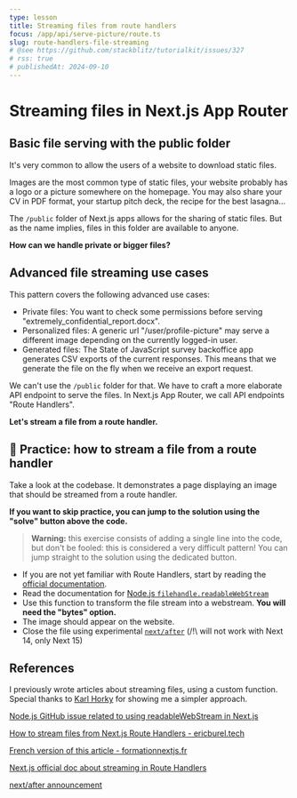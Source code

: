 ```yaml
---
type: lesson
title: Streaming files from route handlers
focus: /app/api/serve-picture/route.ts
slug: route-handlers-file-streaming
# @see https://github.com/stackblitz/tutorialkit/issues/327
# rss: true
# publishedAt: 2024-09-10
---
```


<link rel="alternate" href="https://astropatterns.dev/p/gems/server-endpoints-file-streaming" />

# Streaming files in Next.js App Router

## Basic file serving with the public folder

It's very common to allow the users of a website to download static files.

Images are the most common type of static files, your website probably has a logo or a picture somewhere on the homepage. You may also share your CV in PDF format, your startup pitch deck, the recipe for the best lasagna...

The `/public` folder of Next.js apps allows for the sharing of static files. 
But as the name implies, files in this folder are available to anyone.

**How can we handle private or bigger files?**

## Advanced file streaming use cases

This pattern covers the following advanced use cases:

- Private files: You want to check some permissions before serving "extremely_confidential_report.docx".
- Personalized files: A generic url "/user/profile-picture" may serve a different image depending on the currently logged-in user.
- Generated files: The State of JavaScript survey backoffice app generates CSV exports of the current responses. This means that we generate the file on the fly when we receive an export request.

We can't use the `/public` folder for that. We have to craft a more elaborate API endpoint to serve the files.
In Next.js App Router, we call API endpoints "Route Handlers". 

**Let's stream a file from a route handler.**

## 🔨 Practice: how to stream a file from a route handler

Take a look at the codebase. It demonstrates a page displaying an image that should be streamed from a route handler.

**If you want to skip practice, you can jump to the solution using the "solve" button above the code.**

> **Warning:** this exercise consists of adding a single line into the code, but don't be fooled: this is considered a very difficult pattern!
> You can jump straight to the solution using the dedicated button.

- If you are not yet familiar with Route Handlers, start by reading the [official documentation](https://nextjs.org/docs/app/building-your-application/routing/route-handlers).
- Read the documentation for [Node.js `filehandle.readableWebStream`](https://nodejs.org/docs/v20.16.0/api/fs.html#filehandlereadablewebstreamoptions)
- Use this function to transform the file stream into a webstream. **You will need the "bytes" option.**
- The image should appear on the website.
- Close the file using experimental [`next/after`](https://nextjs.org/blog/next-15-rc#executing-code-after-a-response-with-nextafter-experimental) (/!\ will not work with Next 14, only Next 15)

## References

I previously wrote articles about streaming files,
using a custom function. Special thanks to [Karl Horky](https://github.com/karlhorky) for showing me a simpler approach.

[Node.js GitHub issue related to using readableWebStream in Next.js](https://github.com/nodejs/node/issues/54041)

[How to stream files from Next.js Route Handlers - ericburel.tech](https://www.ericburel.tech/blog/nextjs-stream-files)

[French version of this article - formationnextjs.fr](https://www.formationnextjs.fr/ressources/route-handlers-et-fichiers)

[Next.js official doc about streaming in Route Handlers](https://nextjs.org/docs/app/building-your-application/routing/route-handlers#streaming)

[next/after announcement](https://nextjs.org/blog/next-15-rc#executing-code-after-a-response-with-nextafter-experimental)



<BetaBanner />